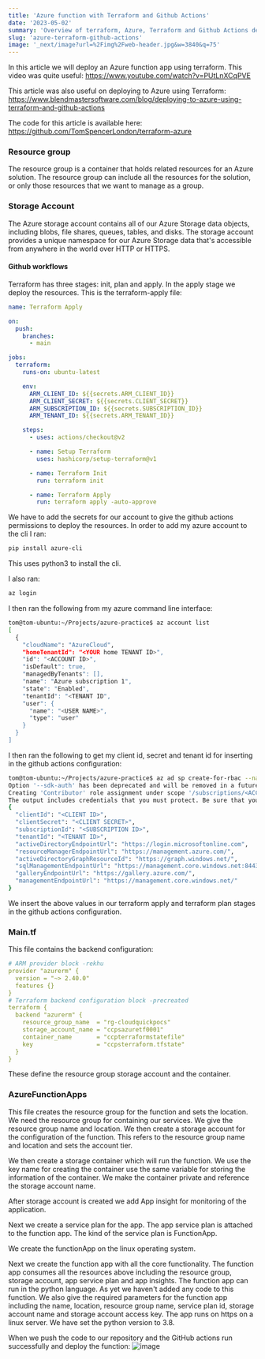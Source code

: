 ```yaml
---
title: 'Azure function with Terraform and Github Actions'
date: '2023-05-02'
summary: 'Overview of terraform, Azure, Terraform and Github Actions deployment'
slug: 'azure-terraform-github-actions'
image: '_next/image?url=%2Fimg%2Fweb-header.jpg&w=3840&q=75'
---
```


In this article we will deploy an Azure function app using terraform. This video was quite
useful:
https://www.youtube.com/watch?v=PUtLnXCqPVE

This article was also useful on deploying to Azure using Terraform:
https://www.blendmastersoftware.com/blog/deploying-to-azure-using-terraform-and-github-actions

The code for this article is available here:
https://github.com/TomSpencerLondon/terraform-azure

### Resource group
The resource group is a container that holds related resources for an Azure solution.
The resource group can include all the resources for the solution, or only those resources
that we want to manage as a group.

### Storage Account
The Azure storage account contains all of our Azure Storage data objects, including blobs,
file shares, queues, tables, and disks. The storage account provides a unique namespace for our
Azure Storage data that's accessible from anywhere in the world over HTTP or HTTPS.

#### Github workflows
Terraform has three stages: init, plan and apply. In the apply stage we deploy the resources.
This is the terraform-apply file:
```yaml
name: Terraform Apply

on:
  push:
    branches:
      - main

jobs:
  terraform:
    runs-on: ubuntu-latest

    env:
      ARM_CLIENT_ID: ${{secrets.ARM_CLIENT_ID}}
      ARM_CLIENT_SECRET: ${{secrets.CLIENT_SECRET}}
      ARM_SUBSCRIPTION_ID: ${{secrets.SUBSCRIPTION_ID}}
      ARM_TENANT_ID: ${{secrets.ARM_TENANT_ID}}

    steps:
      - uses: actions/checkout@v2

      - name: Setup Terraform
        uses: hashicorp/setup-terraform@v1

      - name: Terraform Init
        run: terraform init

      - name: Terraform Apply
        run: terraform apply -auto-approve
```
We have to add the secrets for our account to give the github actions permissions to deploy the resources.
In order to add my azure account to the cli I ran:
```bash
pip install azure-cli
```
This uses python3 to install the cli.

I also ran:
```bash
az login
```

I then ran the following from my azure command line interface:
```bash
tom@tom-ubuntu:~/Projects/azure-practice$ az account list
[
  {
    "cloudName": "AzureCloud",
    "homeTenantId": "<YOUR home TENANT ID>",
    "id": "<ACCOUNT ID>",
    "isDefault": true,
    "managedByTenants": [],
    "name": "Azure subscription 1",
    "state": "Enabled",
    "tenantId": "<TENANT ID",
    "user": {
      "name": "<USER NAME>",
      "type": "user"
    }
  }
]

```

I then ran the following to get my client id, secret and tenant id for inserting in the github actions configuration:
```bash
tom@tom-ubuntu:~/Projects/azure-practice$ az ad sp create-for-rbac --name "sp-hello-azure-tf" --role Contributor --scopes /subscriptions/<ACCOUNT ID> --sdk-auth
Option '--sdk-auth' has been deprecated and will be removed in a future release.
Creating 'Contributor' role assignment under scope '/subscriptions/<ACCOUNT ID>'
The output includes credentials that you must protect. Be sure that you do not include these credentials in your code or check the credentials into your source control. For more information, see https://aka.ms/azadsp-cli
{
  "clientId": "<CLIENT ID>",
  "clientSecret": "<CLIENT SECRET>",
  "subscriptionId": "<SUBSCRIPTION ID>",
  "tenantId": "<TENANT ID>",
  "activeDirectoryEndpointUrl": "https://login.microsoftonline.com",
  "resourceManagerEndpointUrl": "https://management.azure.com/",
  "activeDirectoryGraphResourceId": "https://graph.windows.net/",
  "sqlManagementEndpointUrl": "https://management.core.windows.net:8443/",
  "galleryEndpointUrl": "https://gallery.azure.com/",
  "managementEndpointUrl": "https://management.core.windows.net/"
}

```
We insert the above values in our terraform apply and terraform plan stages in the github actions configuration.

### Main.tf

This file contains the backend configuration:
```yaml
# ARM provider block -rekhu
provider "azurerm" {
  version = "~> 2.40.0"
  features {}
}
# Terraform backend configuration block -precreated
terraform {
  backend "azurerm" {
    resource_group_name  = "rg-cloudquickpocs"
    storage_account_name = "ccpsazuretf0001"
    container_name       = "ccpterraformstatefile"
    key                  = "ccpsterraform.tfstate"
  }
}
```
These define the resource group storage account and the container.

### AzureFunctionApps

This file creates the resource group for the function and sets the location. We need the resource group for containing our services.
We give the resource group name and location. We then create a storage account for the configuration of the function.
This refers to the resource group name and location and sets the account tier.

We then create a storage container which will run the function. We use the key name for creating the container use the same variable for storing the
information of the container. We make the container private and reference the storage account name.

After storage account is created we add App insight for monitoring of the application.

Next we create a service plan for the app. The app service plan is attached to the function app. The kind of the service plan is FunctionApp.

We create the functionApp on the linux operating system.

Next we create the function app with all the core functionality. The function app consumes all the resources above including the
resource group, storage account, app service plan and app insights. The function app can run in the python language. As yet we haven't added any code to this
function. We also give the required parameters for the function app including the name, location, resource group name, service plan id, storage account name
and storage account access key. The app runs on https on a linux server. We have set the python version to 3.8.

When we push the code to our repository and the GitHub actions run successfully and deploy the function:
![image](https://github.com/TomSpencerLondon/LeetCode/assets/27693622/c2c061d4-41a6-46d4-8786-853ea24f0d4f)


